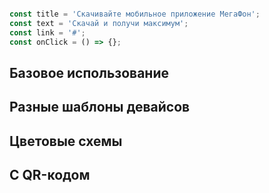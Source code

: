 
```javascript collapse=Демо данные

const title = 'Скачивайте мобильное приложение МегаФон';
const text = 'Скачай и получи максимум';
const link = '#';
const onClick = () => {};

```

## Базовое использование

<Playground>
    <ContentArea>
        <StoreBanner
            title={title}
            text={text}
            linkApple={link}
            onClickApple={onClick}
            linkGoogle={link}
            onClickGoogle={onClick}
            imageSrc={image}
            deviceMask="android"
        />
    </ContentArea>
</Playground>

## Разные шаблоны девайсов

<Playground>
    <ContentArea>
        <StoreBanner
            title={title}
            text={text}
            linkApple={link}
            onClickApple={onClick}
            linkGoogle={link}
            onClickGoogle={onClick}
            imageSrc={newIphoneImage}
            deviceMask="new-iphone"
        />
    </ContentArea>
</Playground>

<Playground>
    <ContentArea>
        <StoreBanner
            title={title}
            text={text}
            linkApple={link}
            onClickApple={onClick}
            linkGoogle={link}
            onClickGoogle={onClick}
            imageSrc={image}
            deviceMask="white-iphone"
        />
    </ContentArea>
</Playground>

<Playground>
    <ContentArea>
        <StoreBanner
            title={title}
            text={text}
            linkApple={link}
            onClickApple={onClick}
            linkGoogle={link}
            onClickGoogle={onClick}
            imageSrc={image}
            deviceMask="black-iphone"
        />
    </ContentArea>
</Playground>

## Цветовые схемы

<Playground>
    <ContentArea>
        <StoreBanner
            title={title}
            text={text}
            linkApple={link}
            onClickApple={onClick}
            linkGoogle={link}
            onClickGoogle={onClick}
            imageSrc={image}
            theme="green"
            deviceMask="white-iphone"
        />
    </ContentArea>
</Playground>


<Playground>
    <ContentArea>
        <StoreBanner
            title={title}
            text={text}
            linkApple={link}
            onClickApple={onClick}
            linkGoogle={link}
            onClickGoogle={onClick}
            imageSrc={image}
            theme="spbSky1"
            deviceMask="android"
        />
    </ContentArea>
</Playground>

## C QR-кодом

<Playground>
    <ContentArea>
        <StoreBanner
            title={title}
            text={text}
            linkApple={link}
            onClickApple={onClick}
            linkGoogle={link}
            onClickGoogle={onClick}
            imageSrc={image}
            qrCode={qrCode}
            deviceMask="black-iphone"
        />
    </ContentArea>
</Playground>
